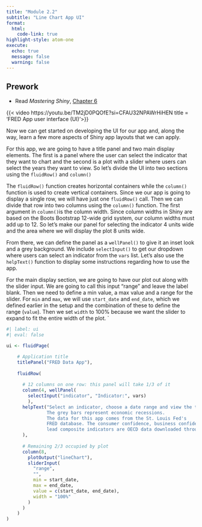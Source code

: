 ```yaml
---
title: "Module 2.2"
subtitle: "Line Chart App UI"
format: 
  html:
    code-link: true
highlight-style: atom-one
execute:
  echo: true
  message: false
  warning: false
---
```


::: {.callout-tip}
## Prework

- Read *Mastering Shiny*, [Chapter 6](https://mastering-shiny.org/action-layout.html)
:::

{{< video https://youtu.be/TM2jD0PQOfE?si=CFAU32NPAWrHiHEN title = 'FRED App user interface (UI)'>}}

Now we can get started on developing the UI for our app and, along the way, learn a few more aspects of Shiny app layouts that we can apply. 

For this app, we are going to have a title panel and two main display elements. The first is a panel where the user can select the indicator that they want to chart and the second is a plot with a slider where users can select the years they want to view. So let's divide the UI into two sections using the `fluidRow()` and `column()` 

The `fluidRow()` function creates horizontal containers while the `column()` function is used to create vertical containers. Since we our app is going to display a single row, we will have just one `fluidRow()` call. Then we can divide that row into two columns using the `column()` function. The first argument in `column()`is the column width. Since column widths in Shiny are based on the Boots Bootstrap 12-wide grid system, our column widths must add up to 12. So let's make our panel for selecting the indicator 4 units wide and the area where we will display the plot 8 units wide. 

From there, we can define the panel as a `wellPanel()` to give it an inset look and a grey background. We include `selectInput()` to get our dropdown where users can select an indicator from the `vars` list. Let's also use the `helpText()` function to display some instructions regarding how to use the app. 

For the main display section, we are going to have our plot out along with the slider input. We are going to call this input "range" and leave the label blank. Then we need to define a min value, a max value and a range for the slider. For `min` and `max`, we will use `start_date` and `end_date`, which we defined earlier in the setup and the combination of these to define the range (`value`). Then we set `width` to 100% because we want the slider to expand to fit the entire width of the plot. `  

```r
#| label: ui
#| eval: false 

ui <- fluidPage(

    # Application title
    titlePanel("FRED Data App"),
    
    fluidRow(
      
      # 12 columns on one row: this panel will take 1/3 of it
      column(4, wellPanel(
        selectInput("indicator", "Indicator:", vars)
        ),
      helpText("Select an indicator, choose a date range and view the trend. 
               The grey bars represent economic recessions. 
               The data for this app comes from the St. Louis Fed's 
               FRED database. The consumer confidence, business confidence and 
               lead composite indicators are OECD data downloaded through FRED.")
      ), 
      
      # Remaining 2/3 occupied by plot
      column(8,
        plotOutput("lineChart"),     
        sliderInput(
          "range",
          "",
          min = start_date,
          max = end_date, 
          value = c(start_date, end_date), 
          width = "100%"
        )
      )
    )
)
```

